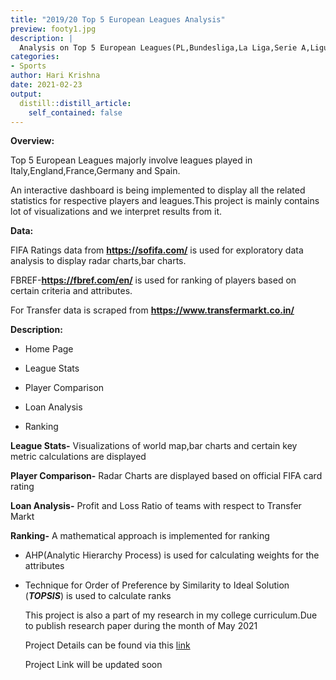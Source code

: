 ```yaml
---
title: "2019/20 Top 5 European Leagues Analysis"
preview: footy1.jpg
description: |
  Analysis on Top 5 European Leagues(PL,Bundesliga,La Liga,Serie A,Ligue 1)
categories: 
- Sports
author: Hari Krishna
date: 2021-02-23
output:
  distill::distill_article:
    self_contained: false
---
```


**Overview:**

Top 5 European Leagues majorly involve leagues played in Italy,England,France,Germany and Spain.

An interactive dashboard is being implemented to display all the related statistics for respective players and leagues.This project is mainly contains lot of visualizations and we interpret results from it.

**Data:**

FIFA Ratings data from [**https://sofifa.com/**](https://sofifa.com/) is used for exploratory data analysis to display radar charts,bar charts.

FBREF-[**https://fbref.com/en/**](https://fbref.com/en/) is used for ranking of players based on certain criteria and attributes.

For Transfer data is scraped from [**https://www.transfermarkt.co.in/**](https://www.transfermarkt.co.in/)

**Description:**

-   Home Page

-   League Stats

-   Player Comparison

-   Loan Analysis

-   Ranking

**League Stats-** Visualizations of world map,bar charts and certain key metric calculations are displayed

**Player Comparison-** Radar Charts are displayed based on official FIFA card rating

**Loan Analysis-** Profit and Loss Ratio of teams with respect to Transfer Markt

**Ranking-** A mathematical approach is implemented for ranking

-   AHP(Analytic Hierarchy Process) is used for calculating weights for the attributes

-   Technique for Order of Preference by Similarity to Ideal Solution (***TOPSIS***) is used to calculate ranks

    This project is also a part of my research in my college curriculum.Due to publish research paper during the month of May 2021

    Project Details can be found via this [link](https://github.com/harikrishna19/2019-20-Top-5-European-leagues-analysis)

    Project Link will be updated soon
